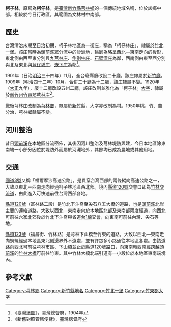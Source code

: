 {{noteTA　
|1 = zh-cn:庄; zh-hk:庄; zh-tw:庄;
}}
'''柯子林'''，原寫為'''柯仔林'''，是[[臺灣|臺灣]][[新竹縣|新竹縣]][[芎林鄉|芎林鄉]]的一個傳統地域名稱，位於該鄉中部。相較於今日行政區，其範圍為文林村中南部。

==歷史==
台灣清治末期至日治初期，柯子林地區為一街庄，稱為「柯仔林庄」，隸屬於[[竹北一堡|竹北一堡]]。該庄當時為[[頭前溪|頭前溪]]眾分流中的沙洲地，輪廓為略呈西北—東南走向的梭形，東北側由西至東分別與[[芎林_(大字)|九芎林庄]]、[[倒別牛庄|倒別牛庄]]、[[石壁潭庄|石壁潭庄]]為鄰，西南側由東至西分別與北及東北與[[荳仔埔庄|荳仔埔庄]]、[[崁下庄|崁下庄]]為鄰<ref>《臺灣堡圖》，臺灣總督府，1904年</ref>。

1901年（日治[[明治|明治]]三十四年）11月，全台廢縣廳改設二十廳，該庄隸屬於[[新竹廳|新竹廳]]。1909年（明治四十二年）10月，合併二十廳為十二廳，該庄隸屬不變。1920年（[[大正|大正]]九年），廢十二廳改設五州二廳，該庄改制並雅化為「柯子林」[[大字|大字]]，隸屬於[[新竹州|新竹州]][[竹東郡|竹東郡]][[芎林庄|芎林庄]]<ref>《新舊對照管轄便覽》，臺灣總督府</ref>。

戰後芎林庄改制為[[芎林鄉|芎林鄉]]，隸屬於[[新竹縣|新竹縣]]，大字亦改制為村。1950年桃、竹、苗分治，芎林鄉隸屬不變。

==河川整治==
昔日[[頭前溪|頭前溪]]在本地區分流密佈，其後因河川整治及芎林堤防興建，今日本地區除東南端一小部分因位於堤防外而屬於河灘地外，其餘均已成為農地或其他用地。

==交通==
[[福爾摩沙高速公路|國道3號]]又稱「福爾摩沙高速公路」，是貫穿台灣西部的兩條縱向高速公路之一，大致以東北－西南走向經過柯子林地區西北部。境內[[縣道120號|縣道120號]]交會口即為[[竹林交流道|竹林交流道]]，由此進入可快速前往台灣西部各地。

[[縣道120號|縣道120號]]（富林路二段）是竹北下斗崙至尖石八五大橋的道路，也是[[頭前溪|頭前溪]]北岸主要的連絡道路，大致以西北—東南走向於本地區北部及東南部兩度經過，向西北可前往六家北郊後於竹北下斗崙與省道[[台1線|台1線]]交會，向東南可前往內灣、尖石等地。

[[縣道123號|縣道123號]]（福昌街、竹林路）是芎林下山橋至竹東的道路，大致以西北—東南走向蜿蜒經過本地區東北側邊界外不遠處，並有許眾多小路通往本地區各處。由該道路向西北可前往芎林市區、下山橋並止於縣道120號路口，向東南轉西南經跨越[[頭前溪|頭前溪]]的[[竹林大橋|竹林大橋]]可前往竹東。其中竹林大橋北端引道有一小段位於本地區東南端境內。

==參考文獻==
{{reflist}}

{{竹東郡}}

[[Category:芎林鄉|Category:芎林鄉]]
[[Category:新竹縣地名|Category:新竹縣地名]]
[[Category:竹北一堡|Category:竹北一堡]]
[[Category:竹東郡大字|Category:竹東郡大字]]